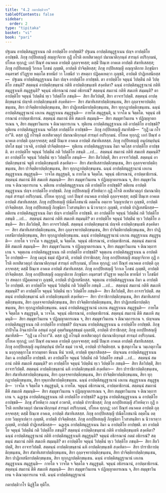 ```yaml
---
title: "4.2 กตาปตฺติวาร"
tableOfContents: false
sidebar:
  order: 2
type: "tipitaka"
basket: "vi"
book: "pari"
---
```



<DynamicBreadcrumb />

<Division number="277" book="pari">

<Paragraph number="1189" book="pari">
ปฐเมน อาปตฺติสมุฏฺฐาเนน กติ อาปตฺติโย อาปชฺชติ? ปฐเมน อาปตฺติสมุฏฺฐาเนน ปญฺจ อาปตฺติโย อาปชฺชติ. ภิกฺขุ กปฺปิยสญฺญี สญฺญาจิกาย กุฏิํ กโรติ อเทสิตวตฺถุกํ ปมาณาติกฺกนฺตํ สารมฺภํ อปริกฺกมนํ, ปโยเค ทุกฺกฏํ; เอกํ ปิณฺฑํ อนาคเต อาปตฺติ ถุลฺลจฺจยสฺส; ตสฺมิํ ปิณฺเฑ อาคเต อาปตฺติ สํฆาทิเสสสฺส; ภิกฺขุ กปฺปิยสญฺญี วิกาเล โภชนํ ภุญฺชติ, อาปตฺติ ปาจิตฺติยสฺส; ภิกฺขุ กปฺปิยสญฺญี อญฺญาติกาย ภิกฺขุนิยา อนฺตรฆรํ ปวิฏฺฐาย หตฺถโต ขาทนียํ วา โภชนียํ วา สหตฺถา ปฏิคฺคเหตฺวา ภุญฺชติ, อาปตฺติ ปาฏิเทสนียสฺส—  ปฐเมน อาปตฺติสมุฏฺฐาเนน อิมา ปญฺจ อาปตฺติโย อาปชฺชติ.
</Paragraph>

<Paragraph number="1190" book="pari">
ตา อาปตฺติโย จตุนฺนํ วิปตฺตีนํ กติ วิปตฺติโย ภชนฺติ? สตฺตนฺนํ อาปตฺติกฺขนฺธานํ กติหิ อาปตฺติกฺขนฺเธหิ สงฺคหิตา? ฉนฺนํ อาปตฺติสมุฏฺฐานานํ กติหิ สมุฏฺฐาเนหิ สมุฏฺฐนฺติ? จตุนฺนํ อธิกรณานํ กตมํ อธิกรณํ? สตฺตนฺนํ สมถานํ กติหิ สมเถหิ สมฺมนฺติ? ตา อาปตฺติโย จตุนฺนํ วิปตฺตีนํ ทฺเว วิปตฺติโย ภชนฺติ—  สิยา สีลวิปตฺติํ, สิยา อาจารวิปตฺติํ. สตฺตนฺนํ อาปตฺติกฺขนฺธานํ ปญฺจหิ อาปตฺติกฺขนฺเธหิ สงฺคหิตา—  สิยา สํฆาทิเสสาปตฺติกฺขนฺเธน, สิยา ถุลฺลจฺจยาปตฺติกฺขนฺเธน, สิยา ปาจิตฺติยาปตฺติกฺขนฺเธน, สิยา ปาฏิเทสนียาปตฺติกฺขนฺเธน, สิยา ทุกฺกฏาปตฺติกฺขนฺเธน. ฉนฺนํ อาปตฺติสมุฏฺฐานานํ เอเกน สมุฏฺฐาเนน สมุฏฺฐนฺติ—  กายโต สมุฏฺฐนฺติ, น วาจโต น จิตฺตโต. จตุนฺนํ อธิกรณานํ อาปตฺตาธิกรณํ. สตฺตนฺนํ สมถานํ ตีหิ สมเถหิ สมฺมนฺติ—  สิยา สมฺมุขาวินเยน จ ปฏิญฺญาตกรเณน จ, สิยา สมฺมุขาวินเยน จ ติณวตฺถารเกน จ.
</Paragraph>

</Division>
<Division number="278" book="pari">

<Paragraph number="1191" book="pari">
ทุติเยน อาปตฺติสมุฏฺฐาเนน กติ อาปตฺติโย อาปชฺชติ? ทุติเยน อาปตฺติสมุฏฺฐาเนน จตโสฺส อาปตฺติโย อาปชฺชติ—  ภิกฺขุ กปฺปิยสญฺญี สมาทิสติ—  “กุฏิํ เม กโรถา”ติ. ตสฺส กุฏิํ กโรนฺติ อเทสิตวตฺถุกํ ปมาณาติกฺกนฺตํ สารมฺภํ อปริกฺกมนํ. ปโยเค ทุกฺกฏํ; เอกํ ปิณฺฑํ อนาคเต อาปตฺติ ถุลฺลจฺจยสฺส; ตสฺมิํ ปิณฺเฑ อาคเต อาปตฺติ สํฆาทิเสสสฺส. ภิกฺขุ กปฺปิยสญฺญี อนุปสมฺปนฺนํ ปทโส ธมฺมํ วาเจติ, อาปตฺติ ปาจิตฺติยสฺส—  ทุติเยน อาปตฺติสมุฏฺฐาเนน อิมา จตโสฺส อาปตฺติโย อาปชฺชติ.
</Paragraph>

<Paragraph number="1192" book="pari">
ตา อาปตฺติโย จตุนฺนํ วิปตฺตีนํ กติ วิปตฺติโย ภชนฺติ …เป…  สตฺตนฺนํ สมถานํ กติหิ สมเถหิ สมฺมนฺติ? ตา อาปตฺติโย จตุนฺนํ วิปตฺตีนํ ทฺเว วิปตฺติโย ภชนฺติ—  สิยา สีลวิปตฺติํ, สิยา อาจารวิปตฺติํ. สตฺตนฺนํ อาปตฺติกฺขนฺธานํ จตูหิ อาปตฺติกฺขนฺเธหิ สงฺคหิตา—  สิยา สํฆาทิเสสาปตฺติกฺขนฺเธน, สิยา ถุลฺลจฺจยาปตฺติกฺขนฺเธน, สิยา ปาจิตฺติยาปตฺติกฺขนฺเธน, สิยา ทุกฺกฏาปตฺติกฺขนฺเธน. ฉนฺนํ อาปตฺติสมุฏฺฐานานํ เอเกน สมุฏฺฐาเนน สมุฏฺฐนฺติ—  วาจโต สมุฏฺฐนฺติ, น กายโต น จิตฺตโต. จตุนฺนํ อธิกรณานํ, อาปตฺตาธิกรณํ. สตฺตนฺนํ สมถานํ ตีหิ สมเถหิ สมฺมนฺติ—  สิยา สมฺมุขาวินเยน จ ปฏิญฺญาตกรเณน จ, สิยา สมฺมุขาวินเยน จ ติณวตฺถารเกน จ.
</Paragraph>

</Division>
<Division number="279" book="pari">

<Paragraph number="1193" book="pari">
ตติเยน อาปตฺติสมุฏฺฐาเนน กติ อาปตฺติโย อาปชฺชติ? ตติเยน อาปตฺติสมุฏฺฐาเนน ปญฺจ อาปตฺติโย อาปชฺชติ. ภิกฺขุ กปฺปิยสญฺญี สํวิทหิตฺวา กุฏิํ กโรติ อเทสิตวตฺถุกํ ปมาณาติกฺกนฺตํ สารมฺภํ อปริกฺกมนํ. ปโยเค ทุกฺกฏํ; เอกํ ปิณฺฑํ อนาคเต อาปตฺติ ถุลฺลจฺจยสฺส; ตสฺมิํ ปิณฺเฑ อาคเต อาปตฺติ สํฆาทิเสสสฺส. ภิกฺขุ กปฺปิยสญฺญี ปณีตโภชนานิ อตฺตโน อตฺถาย วิญฺญาเปตฺวา ภุญฺชติ, อาปตฺติ ปาจิตฺติยสฺส. ภิกฺขุ กปฺปิยสญฺญี ภิกฺขุนิยา โวสาสนฺติยา น นิวาเรตฺวา ภุญฺชติ, อาปตฺติ ปาฏิเทสนียสฺส—  ตติเยน อาปตฺติสมุฏฺฐาเนน อิมา ปญฺจ อาปตฺติโย อาปชฺชติ.
</Paragraph>

<Paragraph number="1194" book="pari">
ตา อาปตฺติโย จตุนฺนํ วิปตฺตีนํ กติ วิปตฺติโย ภชนฺติ …เป…  สตฺตนฺนํ สมถานํ กติหิ สมเถหิ สมฺมนฺติ? ตา อาปตฺติโย จตุนฺนํ วิปตฺตีนํ ทฺเว วิปตฺติโย ภชนฺติ—  สิยา สีลวิปตฺติํ, สิยา อาจารวิปตฺติํ. สตฺตนฺนํ อาปตฺติกฺขนฺธานํ ปญฺจหิ อาปตฺติกฺขนฺเธหิ สงฺคหิตา—  สิยา สํฆาทิเสสาปตฺติกฺขนฺเธน, สิยา ถุลฺลจฺจยาปตฺติกฺขนฺเธน, สิยา ปาจิตฺติยาปตฺติกฺขนฺเธน, สิยา ปาฏิเทสนียาปตฺติกฺขนฺเธน, สิยา ทุกฺกฏาปตฺติกฺขนฺเธน. ฉนฺนํ อาปตฺติสมุฏฺฐานานํ เอเกน สมุฏฺฐาเนน สมุฏฺฐนฺติ—  กายโต จ วาจโต จ สมุฏฺฐนฺติ, น จิตฺตโต. จตุนฺนํ อธิกรณานํ, อาปตฺตาธิกรณํ. สตฺตนฺนํ สมถานํ ตีหิ สมเถหิ สมฺมนฺติ—  สิยา สมฺมุขาวินเยน จ ปฏิญฺญาตกรเณน จ, สิยา สมฺมุขาวินเยน จ ติณวตฺถารเกน จ.
</Paragraph>

</Division>
<Division number="280" book="pari">

<Paragraph number="1195" book="pari">
จตุตฺเถน อาปตฺติสมุฏฺฐาเนน กติ อาปตฺติโย อาปชฺชติ? จตุตฺเถน อาปตฺติสมุฏฺฐาเนน ฉ อาปตฺติโย อาปชฺชติ—  ภิกฺขุ เมถุนํ ธมฺมํ ปฏิเสวติ, อาปตฺติ ปาราชิกสฺส; ภิกฺขุ อกปฺปิยสญฺญี สญฺญาจิกาย กุฏิํ กโรติ อเทสิตวตฺถุกํ ปมาณาติกฺกนฺตํ สารมฺภํ อปริกฺกมนํ, ปโยเค ทุกฺกฏํ; เอกํ ปิณฺฑํ อนาคเต อาปตฺติ ถุลฺลจฺจยสฺส; ตสฺมิํ ปิณฺเฑ อาคเต อาปตฺติ สํฆาทิเสสสฺส. ภิกฺขุ อกปฺปิยสญฺญี วิกาเล โภชนํ ภุญฺชติ, อาปตฺติ ปาจิตฺติยสฺส. ภิกฺขุ อกปฺปิยสญฺญี อญฺญาติกาย ภิกฺขุนิยา อนฺตรฆรํ ปวิฏฺฐาย หตฺถโต ขาทนียํ วา โภชนียํ วา สหตฺถา ปฏิคฺคเหตฺวา ภุญฺชติ, อาปตฺติ ปาฏิเทสนียสฺส. จตุตฺเถน อาปตฺติสมุฏฺฐาเนน อิมา ฉ อาปตฺติโย อาปชฺชติ.
</Paragraph>

<Paragraph number="1196" book="pari">
ตา อาปตฺติโย จตุนฺนํ วิปตฺตีนํ กติ วิปตฺติโย ภชนฺติ …เป…  สตฺตนฺนํ สมถานํ กติหิ สมเถหิ สมฺมนฺติ? ตา อาปตฺติโย จตุนฺนํ วิปตฺตีนํ ทฺเว วิปตฺติโย ภชนฺติ—  สิยา สีลวิปตฺติํ, สิยา อาจารวิปตฺติํ. สตฺตนฺนํ อาปตฺติกฺขนฺธานํ ฉหิ อาปตฺติกฺขนฺเธหิ สงฺคหิตา—  สิยา ปาราชิกาปตฺติกฺขนฺเธน, สิยา สํฆาทิเสสาปตฺติกฺขนฺเธน, สิยา ถุลฺลจฺจยาปตฺติกฺขนฺเธน, สิยา ปาจิตฺติยาปตฺติกฺขนฺเธน, สิยา ปาฏิเทสนียาปตฺติกฺขนฺเธน, สิยา ทุกฺกฏาปตฺติกฺขนฺเธน. ฉนฺนํ อาปตฺติสมุฏฺฐานานํ เอเกน สมุฏฺฐาเนน สมุฏฺฐนฺติ—  กายโต จ จิตฺตโต จ สมุฏฺฐนฺติ, น วาจโต. จตุนฺนํ อธิกรณานํ, อาปตฺตาธิกรณํ. สตฺตนฺนํ สมถานํ ตีหิ สมเถหิ สมฺมนฺติ—  สิยา สมฺมุขาวินเยน จ ปฏิญฺญาตกรเณน จ, สิยา สมฺมุขาวินเยน จ ติณวตฺถารเกน จ.
</Paragraph>

</Division>
<Division number="281" book="pari">

<Paragraph number="1197" book="pari">
ปญฺจเมน อาปตฺติสมุฏฺฐาเนน กติ อาปตฺติโย อาปชฺชติ? ปญฺจเมน อาปตฺติสมุฏฺฐาเนน ฉ อาปตฺติโย อาปชฺชติ. ภิกฺขุ ปาปิจฺโฉ อิจฺฉาปกโต อสนฺตํ อภูตํ อุตฺตริมนุสฺสธมฺมํ อุลฺลปติ, อาปตฺติ ปาราชิกสฺส; ภิกฺขุ อกปฺปิยสญฺญี สมาทิสติ—  “กุฏิํ เม กโรถา”ติ. ตสฺส กุฏิํ กโรนฺติ อเทสิตวตฺถุกํ ปมาณาติกฺกนฺตํ สารมฺภํ อปริกฺกมนํ. ปโยเค ทุกฺกฏํ; เอกํ ปิณฺฑํ อนาคเต อาปตฺติ ถุลฺลจฺจยสฺส; ตสฺมิํ ปิณฺเฑ อาคเต อาปตฺติ สํฆาทิเสสสฺส. ภิกฺขุ อกปฺปิยสญฺญี อนุปสมฺปนฺนํ ปทโส ธมฺมํ วาเจติ, อาปตฺติ ปาจิตฺติยสฺส. น ขุํเสตุกาโม น วมฺเภตุกาโม น มงฺกุกตฺตุกาโม ทวกมฺยตา หีเนน หีนํ วเทติ, อาปตฺติ ทุพฺภาสิตสฺส—  ปญฺจเมน อาปตฺติสมุฏฺฐาเนน อิมา ฉ อาปตฺติโย อาปชฺชติ.
</Paragraph>

<Paragraph number="1198" book="pari">
ตา อาปตฺติโย จตุนฺนํ วิปตฺตีนํ กติ วิปตฺติโย ภชนฺติ …เป…  สตฺตนฺนํ สมถานํ กติหิ สมเถหิ สมฺมนฺติ? ตา อาปตฺติโย จตุนฺนํ วิปตฺตีนํ ทฺเว วิปตฺติโย ภชนฺติ—  สิยา สีลวิปตฺติํ, สิยา อาจารวิปตฺติํ. สตฺตนฺนํ อาปตฺติกฺขนฺธานํ ฉหิ อาปตฺติกฺขนฺเธหิ สงฺคหิตา—  สิยา ปาราชิกาปตฺติกฺขนฺเธน, สิยา สํฆาทิเสสาปตฺติกฺขนฺเธน, สิยา ถุลฺลจฺจยาปตฺติกฺขนฺเธน, สิยา ปาจิตฺติยาปตฺติกฺขนฺเธน, สิยา ทุกฺกฏาปตฺติกฺขนฺเธน, สิยา ทุพฺภาสิตาปตฺติกฺขนฺเธน. ฉนฺนํ อาปตฺติสมุฏฺฐานานํ เอเกน สมุฏฺฐาเนน สมุฏฺฐนฺติ—  วาจโต จ จิตฺตโต จ สมุฏฺฐนฺติ, น กายโต. จตุนฺนํ อธิกรณานํ, อาปตฺตาธิกรณํ. สตฺตนฺนํ สมถานํ ตีหิ สมเถหิ สมฺมนฺติ—  สิยา สมฺมุขาวินเยน จ ปฏิญฺญาตกรเณน จ, สิยา สมฺมุขาวินเยน จ ติณวตฺถารเกน จ.
</Paragraph>

</Division>
<Division number="282" book="pari">

<Paragraph number="1199" book="pari">
ฉฏฺเฐน อาปตฺติสมุฏฺฐาเนน กติ อาปตฺติโย อาปชฺชติ? ฉฏฺเฐน อาปตฺติสมุฏฺฐาเนน ฉ อาปตฺติโย อาปชฺชติ—  ภิกฺขุ สํวิทหิตฺวา ภณฺฑํ อวหรติ, อาปตฺติ ปาราชิกสฺส; ภิกฺขุ อกปฺปิยสญฺญี สํวิทหิตฺวา กุฏิํ กโรติ อเทสิตวตฺถุกํ ปมาณาติกฺกนฺตํ สารมฺภํ อปริกฺกมนํ, ปโยเค ทุกฺกฏํ; เอกํ ปิณฺฑํ อนาคเต อาปตฺติ ถุลฺลจฺจยสฺส; ตสฺมิํ ปิณฺเฑ อาคเต, อาปตฺติ สํฆาทิเสสสฺส. ภิกฺขุ อกปฺปิยสญฺญี ปณีตโภชนานิ อตฺตโน อตฺถาย วิญฺญาเปตฺวา ภุญฺชติ, อาปตฺติ ปาจิตฺติยสฺส. ภิกฺขุ อกปฺปิยสญฺญี ภิกฺขุนิยา โวสาสนฺติยา น นิวาเรตฺวา ภุญฺชติ, อาปตฺติ ปาฏิเทสนียสฺส—  ฉฏฺเฐน อาปตฺติสมุฏฺฐาเนน อิมา ฉ อาปตฺติโย อาปชฺชติ.
</Paragraph>

<Paragraph number="1200" book="pari">
ตา อาปตฺติโย จตุนฺนํ วิปตฺตีนํ กติ วิปตฺติโย ภชนฺติ? สตฺตนฺนํ อาปตฺติกฺขนฺธานํ กติหิ อาปตฺติกฺขนฺเธหิ สงฺคหิตา? ฉนฺนํ อาปตฺติสมุฏฺฐานานํ กติหิ อาปตฺติสมุฏฺฐาเนหิ สมุฏฺฐนฺติ? จตุนฺนํ อธิกรณานํ กตมํ อธิกรณํ? สตฺตนฺนํ สมถานํ กติหิ สมเถหิ สมฺมนฺติ? ตา อาปตฺติโย จตุนฺนํ วิปตฺตีนํ ทฺเว วิปตฺติโย ภชนฺติ—  สิยา สีลวิปตฺติํ, สิยา อาจารวิปตฺติํ. สตฺตนฺนํ อาปตฺติกฺขนฺธานํ ฉหิ อาปตฺติกฺขนฺเธหิ สงฺคหิตา—  สิยา ปาราชิกาปตฺติกฺขนฺเธน, สิยา สํฆาทิเสสาปตฺติกฺขนฺเธน, สิยา ถุลฺลจฺจยาปตฺติกฺขนฺเธน, สิยา ปาจิตฺติยาปตฺติกฺขนฺเธน, สิยา ปาฏิเทสนียาปตฺติกฺขนฺเธน, สิยา ทุกฺกฏาปตฺติกฺขนฺเธน. ฉนฺนํ อาปตฺติสมุฏฺฐานานํ เอเกน สมุฏฺฐาเนน สมุฏฺฐนฺติ—  กายโต จ วาจโต จ จิตฺตโต จ สมุฏฺฐนฺติ. จตุนฺนํ อธิกรณานํ, อาปตฺตาธิกรณํ. สตฺตนฺนํ สมถานํ ตีหิ สมเถหิ สมฺมนฺติ—  สิยา สมฺมุขาวินเยน จ ปฏิญฺญาตกรเณน จ, สิยา สมฺมุขาวินเยน จ ติณวตฺถารเกน จาติ.

</Paragraph>
</Division>

<Paragraph number="1201" type="center" book="pari">
ฉนฺนํ อาปตฺติสมุฏฺฐานานํ

  
กตาปตฺติวาโร นิฏฺฐิโต ทุติโย.
</Paragraph>